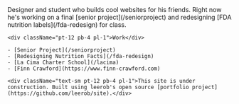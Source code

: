 
<div className="grid md:grid-cols-2 mt-12 md:mt-20">
  <div className="flex flex-col pb-10 max-w-[500px] mx-auto md:mx-0 justify-center">
    <div className="leading-[1.5] font-[family-name:var(--font-baskerville)]">
      Designer and student who builds cool websites for his friends.
      Right now he's working on a final [senior project](/seniorproject)
      and redesigning [FDA nutrition labels](/fda-redesign) for class.
    </div>

    <div className="pt-12 pb-4 pl-1">Work</div>

    - [Senior Project](/seniorproject)
    - [Redesigning Nutrition Facts](/fda-redesign)
    - [La Cima Charter School](/lacima)
    - [Finn Crawford](https://www.finn-crawford.com)

    <div className="text-sm pt-12 pb-4 pl-1">This site is under construction. Built using leerob's open source [portfolio project](https://github.com/leerob/site).</div>

  </div>
  <div className="py-10 md:overflow-y-scroll md:max-h-screen md:fixed md:right-4 md:top-0 md:max-w-[50vw] mx-auto md:mx-0">
  <Featured/>
  </div>
</div>